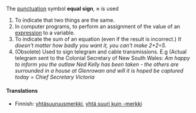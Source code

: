 The [[punctuation]] symbol '''equal sign''', '''=''' is used

#To indicate that two things are the same. 
#In computer programs, to perform an assignment of the value of an [[expression]] to a variable.
#To indicate the sum of an equation (even if the result is incorrect.)  ''It doesn't matter how badly you want it, you can't make 2+2=5.''
#(Obsolete) Used to sign telegram and cable transmissions. E.g (Actual telegram sent to the Colonial Secretary of New South Wales: ''Am happy to inform you the outlaw Ned Kelly has been taken - the others are surrounded in a house at Glenrowan and will it is hoped be captured today = Chief Secretary Victoria'' 

====Translations====

*Finnish: [[yhtäsuuruusmerkki]], [[yhtä suuri kuin -merkki]]

{{msg:Punctuation}}